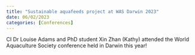 ```yaml
---
title: "Sustainable aquafeeds project at WAS Darwin 2023"
date: 06/02/2023
categories: [Conferences]
---
```


CI Dr Louise Adams and PhD student Xin Zhan (Kathy) attended the World Aquaculture Society conference held in Darwin this year!
